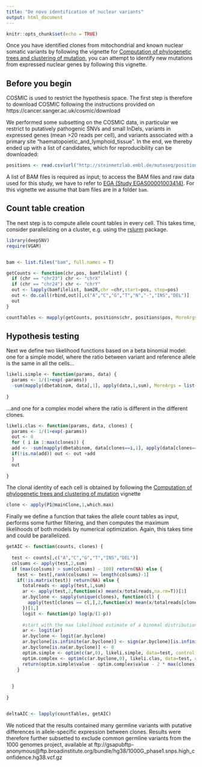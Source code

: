 ```yaml
---
title: "De novo identification of nuclear variants"
output: html_document
---
```


```r
knitr::opts_chunk$set(echo = TRUE)
```

Once you have identified clones from mitochondrial and known nuclear somatic variants by following the vignette for [Computation of phylogenetic trees and clustering of mutation](clustering.html), you can attempt to identify new mutations from expressed nuclear genes by following this vignette.

## Before you begin

COSMIC is used to restrict the hypothesis space. The first step is therefore to download COSMIC following the instructions provided on https://cancer.sanger.ac.uk/cosmic/download

We performed some subsetting on the COSMIC data, in particular we restrict to putatively pathogenic SNVs and small InDels, variants in expressed genes (mean >20 reads per cell), and variants associated with a primary site "haematopoietic_and_lymphoid_tissue". In the end, we thereby ended up with a list of candidates, which for reproducibility can be downloaded:

```r
positions <- read.csv(url("http://steinmetzlab.embl.de/mutaseq/position_list.txt"), col.names = c("chr","pos"),header=F, stringsAsFactors = F)
```

A list of BAM files is required as input; to access the BAM files and raw data used for this study, we have to refer to [EGA (Study EGAS00001003414)](https://www.ebi.ac.uk/ega/studies/EGAS00001003414). For this vignette we assume that bam files are in a folder `bam`.

## Count table creation

The next step is to compute allele count tables in every cell. This takes time, consider parallelizing on a cluster, e.g. using the [rslurm](https://cran.r-project.org/web/packages/rslurm/vignettes/rslurm.html) package.

```r
library(deepSNV)
require(VGAM)


bam <- list.files("bam", full.names = T)

getCounts <- function(chr,pos, bamfilelist) {
  if (chr == "chr23") chr <- "chrX"
  if (chr == "chr24") chr <- "chrY"
  out <- lapply(bamfilelist, bam2R,chr =chr,start=pos, stop=pos)
  out <- do.call(rbind,out)[,c("A","C","G","T","N","-","INS","DEL")]
  out
}

countTables <- mapply(getCounts, positions$chr, positions$pos, MoreArgs = list(bamfilelist= bam), SIMPLIFY = F)
```

## Hypothesis testing

Next we define two likelihood functions based on a beta binomial model: one for a simple model, where the ratio between variant and reference allele is the same in all the cells...

```r
likeli.simple <- function(params, data) {
  params <- 1/(1+exp(-params))
  -sum(mapply(dbetabinom, data[,1], apply(data,1,sum), MoreArgs = list(prob = params[1], rho = params[2], log=T)))
  
}
```

...and one for a complex model where the ratio is different in the different clones.

```r

likeli.clas <- function(params, data, clones) {
  params <- 1/(1+exp(-params))
  out <- 0
  for ( i in 1:max(clones)) {
  add <- -sum(mapply(dbetabinom, data[clones==i,1], apply(data[clones==i,],1,sum), MoreArgs = list(prob = params[i], rho = params[max(clones)+1], log=T)))  
  if(!is.na(add)) out <- out +add
  }
  out
  
}
```

The clonal identity of each cell is obtained by following the [Computation of phylogenetic trees and clustering of mutation](clustering.html) vignette

```r
clone <- apply(P1@mainClone,1,which.max)
```

Finally we define a function that takes the allele count tables as input, performs some further filtering, and then computes the maximum likelihoods of both models by numerical optimization. Again, this takes time and could be parallelized.

```r

getAIC <- function(counts, clones) {
  
  test <- counts[,c("A","C","G","T","INS","DEL")]
  colsums <- apply(test,2,sum)
  if (max(colsums) > sum(colsums) - 100) return(NA) else {
    test <- test[,rank(colsums) >= length(colsums)-1]
    if(!is.matrix(test)) return(NA) else {
      totalreads <- apply(test,1,sum)
      ar <- apply(test,2,function(x) mean(x/totalreads,na.rm=T))[1]
      ar.byclone <- sapply(unique(clones), function(cl) {
        apply(test[clones == cl,],2,function(x) mean(x/totalreads[clones==cl],na.rm=T))
      })[1,]
      logit <- function(p) log(p/(1-p))
      
      #start with the max likelihood estimate of a binomal distribution to speed up the fit
      ar <- logit(ar)
      ar.byclone <- logit(ar.byclone)
      ar.byclone[is.infinite(ar.byclone)] <- sign(ar.byclone)[is.infinite(ar.byclone)] * 100
      ar.byclone[is.na(ar.byclone)] <- 0
      optim.simple <- optim(c(ar,0), likeli.simple, data=test, control = list(reltol = 0.00001))
      optim.complex <- optim(c(ar.byclone,0), likeli.clas, data=test, control = list(reltol = 0.00001))
      return(optim.simple$value - optim.complex$value - 2 * max(clones))
    }
    
    
  }
  
}


deltaAIC <- lapply(countTables, getAIC)
```

We noticed that the results contained many germline variants with putative differences in allele-specific expression between clones. Results were therefore further subsetted to exclude common germline variants from the 1000 genomes project, available at ftp://gsapubftp-anonymous@ftp.broadinstitute.org/bundle/hg38/1000G_phase1.snps.high_confidence.hg38.vcf.gz